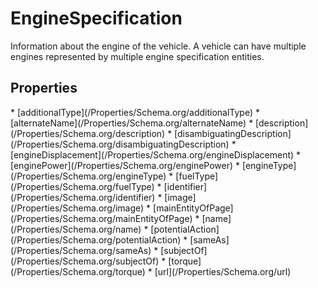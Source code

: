   
# EngineSpecification

Information about the engine of the vehicle. A vehicle can have multiple engines represented by multiple engine specification entities.

## Properties

<Grid>
* [additionalType](/Properties/Schema.org/additionalType)
* [alternateName](/Properties/Schema.org/alternateName)
* [description](/Properties/Schema.org/description)
* [disambiguatingDescription](/Properties/Schema.org/disambiguatingDescription)
* [engineDisplacement](/Properties/Schema.org/engineDisplacement)
* [enginePower](/Properties/Schema.org/enginePower)
* [engineType](/Properties/Schema.org/engineType)
* [fuelType](/Properties/Schema.org/fuelType)
* [identifier](/Properties/Schema.org/identifier)
* [image](/Properties/Schema.org/image)
* [mainEntityOfPage](/Properties/Schema.org/mainEntityOfPage)
* [name](/Properties/Schema.org/name)
* [potentialAction](/Properties/Schema.org/potentialAction)
* [sameAs](/Properties/Schema.org/sameAs)
* [subjectOf](/Properties/Schema.org/subjectOf)
* [torque](/Properties/Schema.org/torque)
* [url](/Properties/Schema.org/url)
</Grid>


